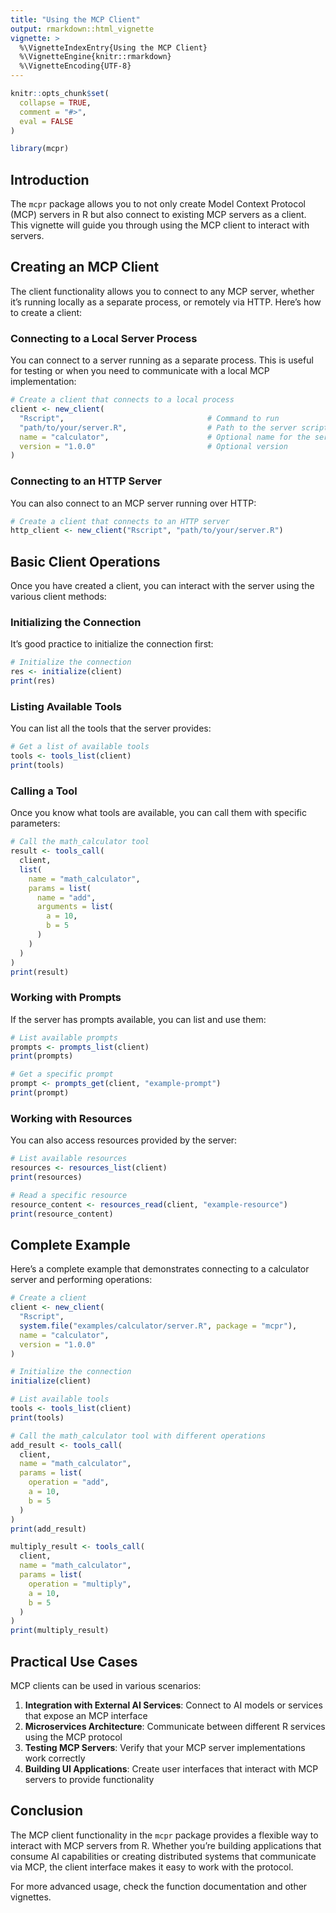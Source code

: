```yaml
---
title: "Using the MCP Client"
output: rmarkdown::html_vignette
vignette: >
  %\VignetteIndexEntry{Using the MCP Client}
  %\VignetteEngine{knitr::rmarkdown}
  %\VignetteEncoding{UTF-8}
---
```


```r
knitr::opts_chunk$set(
  collapse = TRUE,
  comment = "#>",
  eval = FALSE
)
```

```r
library(mcpr)
```

## Introduction

The `mcpr` package allows you to not only create Model Context Protocol (MCP) servers in R but also connect to existing MCP servers as a client. This vignette will guide you through using the MCP client to interact with servers.

## Creating an MCP Client

The client functionality allows you to connect to any MCP server, whether it's running locally as a separate process, or remotely via HTTP. Here's how to create a client:

### Connecting to a Local Server Process

You can connect to a server running as a separate process. This is useful for testing or when you need to communicate with a local MCP implementation:

```r
# Create a client that connects to a local process
client <- new_client(
  "Rscript",                                # Command to run
  "path/to/your/server.R",                  # Path to the server script
  name = "calculator",                      # Optional name for the server
  version = "1.0.0"                         # Optional version
)
```

### Connecting to an HTTP Server

You can also connect to an MCP server running over HTTP:

```r
# Create a client that connects to an HTTP server
http_client <- new_client("Rscript", "path/to/your/server.R")
```

## Basic Client Operations

Once you have created a client, you can interact with the server using the various client methods:

### Initializing the Connection

It's good practice to initialize the connection first:

```r
# Initialize the connection
res <- initialize(client)
print(res)
```

### Listing Available Tools

You can list all the tools that the server provides:

```r
# Get a list of available tools
tools <- tools_list(client)
print(tools)
```

### Calling a Tool

Once you know what tools are available, you can call them with specific parameters:

```r
# Call the math_calculator tool
result <- tools_call(
  client,
  list(
    name = "math_calculator",
    params = list(
      name = "add",
      arguments = list(
        a = 10,
        b = 5
      )
    )
  )
)
print(result)
```

### Working with Prompts

If the server has prompts available, you can list and use them:

```r
# List available prompts
prompts <- prompts_list(client)
print(prompts)

# Get a specific prompt
prompt <- prompts_get(client, "example-prompt")
print(prompt)
```

### Working with Resources

You can also access resources provided by the server:

```r
# List available resources
resources <- resources_list(client)
print(resources)

# Read a specific resource
resource_content <- resources_read(client, "example-resource")
print(resource_content)
```

## Complete Example

Here's a complete example that demonstrates connecting to a calculator server and performing operations:

```r
# Create a client
client <- new_client(
  "Rscript",
  system.file("examples/calculator/server.R", package = "mcpr"),
  name = "calculator",
  version = "1.0.0"
)

# Initialize the connection
initialize(client)

# List available tools
tools <- tools_list(client)
print(tools)

# Call the math_calculator tool with different operations
add_result <- tools_call(
  client,
  name = "math_calculator",
  params = list(
    operation = "add",
    a = 10,
    b = 5
  )
)
print(add_result)

multiply_result <- tools_call(
  client,
  name = "math_calculator",
  params = list(
    operation = "multiply",
    a = 10,
    b = 5
  )
)
print(multiply_result)
```

## Practical Use Cases

MCP clients can be used in various scenarios:

1. **Integration with External AI Services**: Connect to AI models or services that expose an MCP interface
2. **Microservices Architecture**: Communicate between different R services using the MCP protocol
3. **Testing MCP Servers**: Verify that your MCP server implementations work correctly
4. **Building UI Applications**: Create user interfaces that interact with MCP servers to provide functionality

## Conclusion

The MCP client functionality in the `mcpr` package provides a flexible way to interact with MCP servers from R. Whether you're building applications that consume AI capabilities or creating distributed systems that communicate via MCP, the client interface makes it easy to work with the protocol.

For more advanced usage, check the function documentation and other vignettes.
